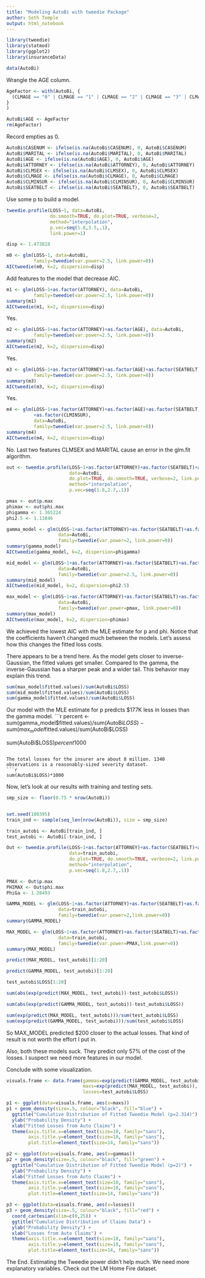 ---
title: "Modeling AutoBi with tweedie Package"
author: Seth Temple
output: html_notebook
---

```{r}
library(tweedie)
library(statmod)
library(ggplot2)
library(insuranceData)
```

```{r}
data(AutoBi)
```

Wrangle the AGE column.
```{r}
AgeFactor <- with(AutoBi, {
  (CLMAGE == "0" | CLMAGE == "1" | CLMAGE == "2" | CLMAGE == "3" | CLMAGE == "4" | CLMAGE == "5" | CLMAGE == "6" | CLMAGE == "7" | CLMAGE == "8" | CLMAGE == "9")*1 + (CLMAGE == "10" | CLMAGE == "11" | CLMAGE == "12" | CLMAGE == "13" | CLMAGE == "14" | CLMAGE == "15" | CLMAGE == "16" | CLMAGE == "17" | CLMAGE == "18" | CLMAGE == "19")*2 + (CLMAGE == "20" | CLMAGE == "21" | CLMAGE == "22" | CLMAGE == "23" | CLMAGE == "24" | CLMAGE == "25" | CLMAGE == "26" | CLMAGE == "27" | CLMAGE == "28" | CLMAGE == "29" | CLMAGE == "30" | CLMAGE == "31" | CLMAGE == "32" | CLMAGE == "33" | CLMAGE == "34" | CLMAGE == "35" | CLMAGE == "36" | CLMAGE == "37" | CLMAGE == "38" | CLMAGE == "39")*3 + (CLMAGE == "40" | CLMAGE == "41" | CLMAGE == "42" | CLMAGE == "43" | CLMAGE == "44" | CLMAGE == "45" | CLMAGE == "46" | CLMAGE == "47" | CLMAGE == "48" | CLMAGE == "49" | CLMAGE == "50" | CLMAGE == "51" | CLMAGE == "52" | CLMAGE == "53" | CLMAGE == "54" | CLMAGE == "55" | CLMAGE == "56" | CLMAGE == "57" | CLMAGE == "58" | CLMAGE == "59")*4 + (CLMAGE == "60" | CLMAGE == "61" | CLMAGE == "62" | CLMAGE == "63" | CLMAGE == "64" | CLMAGE == "65" | CLMAGE == "66" | CLMAGE == "67" | CLMAGE == "68" | CLMAGE == "69" |CLMAGE == "70" | CLMAGE == "71" | CLMAGE == "72" | CLMAGE == "73" | CLMAGE == "74" | CLMAGE == "75" | CLMAGE == "76" | CLMAGE == "77" | CLMAGE == "78" | CLMAGE == "79" | CLMAGE == "80" | CLMAGE == "81" | CLMAGE == "82" | CLMAGE == "83" | CLMAGE == "84" | CLMAGE == "85" | CLMAGE == "86" | CLMAGE == "87" | CLMAGE == "88" | CLMAGE == "89" | CLMAGE == "90" | CLMAGE == "91" | CLMAGE == "92" | CLMAGE == "93" | CLMAGE == "94" | CLMAGE == "95" | CLMAGE == "96" | CLMAGE == "97" | CLMAGE == "98" | CLMAGE == "99")*5
}
)

AutoBi$AGE <- AgeFactor
rm(AgeFactor)
```

Record empties as 0.
```{r}
AutoBi$CASENUM <- ifelse(is.na(AutoBi$CASENUM), 0, AutoBi$CASENUM)
AutoBi$MARITAL <- ifelse(is.na(AutoBi$MARITAL), 0, AutoBi$MARITAL)
AutoBi$AGE <- ifelse(is.na(AutoBi$AGE), 0, AutoBi$AGE)
AutoBi$ATTORNEY <- ifelse(is.na(AutoBi$ATTORNEY), 0, AutoBi$ATTORNEY)
AutoBi$CLMSEX <- ifelse(is.na(AutoBi$CLMSEX), 0, AutoBi$CLMSEX)
AutoBi$CLMAGE <- ifelse(is.na(AutoBi$CLMAGE), 0, AutoBi$CLMAGE)
AutoBi$CLMINSUR <- ifelse(is.na(AutoBi$CLMINSUR), 0, AutoBi$CLMINSUR)
AutoBi$SEATBELT <- ifelse(is.na(AutoBi$SEATBELT), 0, AutoBi$SEATBELT)
```

Use some p to build a model.
```{r}
tweedie.profile(LOSS~1, data=AutoBi,
                do.smooth=TRUE, do.plot=TRUE, verbose=2,
                method="interpolation",
                p.vec=seq(1.8,3.5,.1),
                link.power=1)
```

```{r}
disp <- 1.473818
```

```{r}
m0 <- glm(LOSS~1, data=AutoBi,
          family=tweedie(var.power=2.5, link.power=0))
AICtweedie(m0, k=2, dispersion=disp)
```

Add features to the model that decrease AIC.
```{r}
m1 <- glm(LOSS~1+as.factor(ATTORNEY), data=AutoBi,
          family=tweedie(var.power=2.5, link.power=0))
summary(m1)
AICtweedie(m1, k=2, dispersion=disp)
```
Yes.

```{r}
m2 <- glm(LOSS~1+as.factor(ATTORNEY)+as.factor(AGE), data=AutoBi,
          family=tweedie(var.power=2.5, link.power=0))
summary(m2)
AICtweedie(m2, k=2, dispersion=disp)
```
Yes.

```{r}
m3 <- glm(LOSS~1+as.factor(ATTORNEY)+as.factor(AGE)+as.factor(SEATBELT), data=AutoBi,
          family=tweedie(var.power=2.5, link.power=0))
summary(m3)
AICtweedie(m3, k=2, dispersion=disp)
```
Yes.

```{r}
m4 <- glm(LOSS~1+as.factor(ATTORNEY)+as.factor(AGE)+as.factor(SEATBELT)
          +as.factor(CLMINSUR), 
          data=AutoBi,
          family=tweedie(var.power=2.5, link.power=0))
summary(m4)
AICtweedie(m4, k=2, dispersion=disp)
```
No.
Last two features CLMSEX and MARITAL cause an error in the glm.fit algorithm.

```{r}
out <- tweedie.profile(LOSS~1+as.factor(ATTORNEY)+as.factor(SEATBELT)+as.factor(AGE),
                       data=AutoBi,
                       do.plot=TRUE, do.smooth=TRUE, verbose=2, link.power=0,
                       method="interpolation",
                       p.vec=seq(1.8,2.7,.1))
```

```{r}
pmax <- out$p.max
phimax <- out$phi.max
phigamma <- 1.365224
phi2.5 <- 1.13846 
```

```{r}
gamma_model <- glm(LOSS~1+as.factor(ATTORNEY)+as.factor(SEATBELT)+as.factor(AGE),
                   data=AutoBi,
                   family=tweedie(var.power=2, link.power=0))
summary(gamma_model)
AICtweedie(gamma_model, k=2, dispersion=phigamma)
```
```{r}
mid_model <- glm(LOSS~1+as.factor(ATTORNEY)+as.factor(SEATBELT)+as.factor(AGE),
                   data=AutoBi,
                   family=tweedie(var.power=2.5, link.power=0))
summary(mid_model)
AICtweedie(mid_model, k=2, dispersion=phi2.5)
```
```{r}
max_model <- glm(LOSS~1+as.factor(ATTORNEY)+as.factor(SEATBELT)+as.factor(AGE),
                   data=AutoBi,
                   family=tweedie(var.power=pmax, link.power=0))
summary(max_model)
AICtweedie(max_model, k=2, dispersion=phimax)
```
We achieved the lowest AIC with the MLE estimate for p and phi. Notice that the coefficients haven't changed much between the models. Let's assess how this changes the fitted loss costs.

There appears to be a trend here. As the model gets closer to inverse-Gaussian, the fitted values get smaller. Compared to the gamma, the inverse-Gaussian has a sharper peak and a wider tail. This behavior may explain this trend.
```{r}
sum(max_model$fitted.values)/sum(AutoBi$LOSS)
sum(mid_model$fitted.values)/sum(AutoBi$LOSS)
sum(gamma_model$fitted.values)/sum(AutoBi$LOSS)
```

Our model with the MLE estimate for p predicts $177K less in losses than the gamma model.
```{r}
percent <- sum(gamma_model$fitted.values)/sum(AutoBi$LOSS) - sum(max_model$fitted.values)/sum(AutoBi$LOSS)

sum(AutoBi$LOSS)*percent*1000
```

The total losses for the insurer are about 8 million. 1340 observations is a reasonably-sized severity dataset.
```{r}
sum(AutoBi$LOSS)*1000
```

Now, let's look at our results with training and testing sets.

```{r}
smp_size <- floor(0.75 * nrow(AutoBi))


set.seed(100395)
train_ind <- sample(seq_len(nrow(AutoBi)), size = smp_size)

train_autobi <- AutoBi[train_ind, ]
test_autobi <- AutoBi[-train_ind, ]
```

```{r}
Out <- tweedie.profile(LOSS~1+as.factor(ATTORNEY)+as.factor(SEATBELT)+as.factor(AGE),
                       data=train_autobi,
                       do.plot=TRUE, do.smooth=TRUE, verbose=2, link.power=0,
                       method="interpolation",
                       p.vec=seq(1.8,2.7,.1))
```

```{r}
PMAX <- Out$p.max
PHIMAX <- Out$phi.max
PhiGa <- 1.28493
```

```{r}
GAMMA_MODEL <- glm(LOSS~1+as.factor(ATTORNEY)+as.factor(SEATBELT)+as.factor(AGE),
                   data=train_autobi,
                   family=tweedie(var.power=2,link.power=0))
summary(GAMMA_MODEL)
```

```{r}
MAX_MODEL <- glm(LOSS~1+as.factor(ATTORNEY)+as.factor(SEATBELT)+as.factor(AGE),
                   data=train_autobi,
                   family=tweedie(var.power=PMAX,link.power=0))
summary(MAX_MODEL)
```

```{r}
predict(MAX_MODEL, test_autobi)[1:20]
```

```{r}
predict(GAMMA_MODEL, test_autobi)[1:20]
```

```{r}
test_autobi$LOSS[1:20]
```

```{r}
sum(abs(exp(predict(MAX_MODEL, test_autobi))-test_autobi$LOSS))
```

```{r}
sum(abs(exp(predict(GAMMA_MODEL, test_autobi))-test_autobi$LOSS))
```

```{r}
sum(exp(predict(MAX_MODEL, test_autobi)))/sum(test_autobi$LOSS)
sum(exp(predict(GAMMA_MODEL, test_autobi)))/sum(test_autobi$LOSS)
```

So MAX_MODEL predicted $200 closer to the actual losses. That kind of result is not worth the effort I put in.

Also, both these models suck. They predict only 57% of the cost of the losses. I suspect we need more features in our model.

Conclude with some visualization.
```{r}
visuals.frame <- data.frame(gammas=exp(predict(GAMMA_MODEL, test_autobi)),
                            maxs=exp(predict(MAX_MODEL, test_autobi)),
                            losses=test_autobi$LOSS)
```


```{r}
p1 <- ggplot(data=visuals.frame, aes(x=maxs))
p1 + geom_density(size=.5, colour="black", fill="blue") + 
  ggtitle("Cumulative Distribution of Fitted Tweedie Model (p=2.314)") +
  ylab("Probability Density") +
  xlab("Fitted Losses from Auto Claims") +
  theme(axis.title.x=element_text(size=10, family="sans"),
        axis.title.y=element_text(size=10, family="sans"),
        plot.title=element_text(size=14, family="sans"))

p2 <- ggplot(data=visuals.frame, aes(x=gammas))
p2 + geom_density(size=.5, colour="black", fill="green") + 
  ggtitle("Cumulative Distribution of Fitted Tweedie Model (p=2)") +
  ylab("Probability Density") +
  xlab("Fitted Losses from Auto Claims") +
  theme(axis.title.x=element_text(size=10, family="sans"),
        axis.title.y=element_text(size=10, family="sans"),
        plot.title=element_text(size=14, family="sans"))

p3 <- ggplot(data=visuals.frame, aes(x=losses))
p3 + geom_density(size=.5, colour="black", fill="red") +
  coord_cartesian(xlim=c(0,25)) +
  ggtitle("Cumulative Distribution of Claims Data") +
  ylab("Probability Density") +
  xlab("Losses from Auto Claims") +
  theme(axis.title.x=element_text(size=10, family="sans"),
        axis.title.y=element_text(size=10, family="sans"),
        plot.title=element_text(size=14, family="sans"))
```

The End. Estimating the Tweedie power didn't help much. We need more explanatory variables. Check out the LM Home Fire dataset.